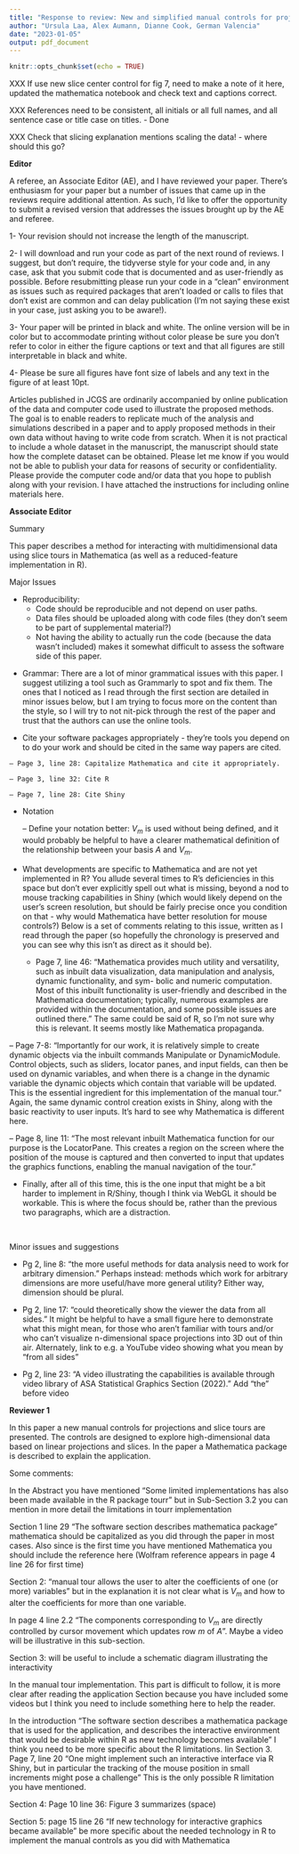 ```yaml
---
title: "Response to review: New and simplified manual controls for projection and slice tours, with application to exploring classification boundaries in high dimensions"
author: "Ursula Laa, Alex Aumann, Dianne Cook, German Valencia"
date: "2023-01-05"
output: pdf_document
---
```


```r
knitr::opts_chunk$set(echo = TRUE)
```

 XXX If use new slice center control for fig 7, need to make a note of it here, updated the mathematica notebook and check text and captions correct.

 XXX References need to be consistent, all initials or all full names, and all sentence case or title case on titles. - Done
 
 XXX Check that slicing explanation mentions scaling the data! - where should this go?
 
**Editor**

A referee, an Associate Editor (AE), and I have reviewed your paper. There's enthusiasm for your paper but a number of issues that came up in the reviews require additional attention.  As such, I'd like to offer the opportunity to submit a revised version that addresses the issues brought up by the AE and referee.

\textcolor{blue}{Thank you for the careful review of our paper. We have done our best to make changes to address each comment, as detailed in blue below.} 


1- Your revision should not increase the length of the manuscript.

\textcolor{blue}{Noted}

2- I will download and run your code as part of the next round of reviews.  I suggest, but don't require, the tidyverse style for your code and, in any case, ask that you submit code that is documented and as user-friendly as possible.  Before resubmitting please run your code in a "clean" environment as issues such as required packages that aren't loaded or calls to files that don't exist are common and can delay publication (I'm not saying these exist in your case, just asking you to be aware!).

\textcolor{blue}{Done - TODO check this}

3- Your paper will be printed in black and white.  The online version will be in color but to accommodate printing without color please be sure you don't refer to color in either the figure captions or text and that all figures are still interpretable in black and white.

\textcolor{blue}{Colour in figures has been changed to work in black and white as well as colour. Captions have been adjusted accordingly.}

4- Please be sure all figures have font size of labels and any text in the figure of at least 10pt.

\textcolor{blue}{Done}

Articles published in JCGS are ordinarily accompanied by online publication of the data and computer code used to illustrate the proposed methods. The goal is to enable readers to replicate much of the analysis and simulations described in a paper and to apply proposed methods in their own data without having to write code from scratch.  When it is not practical to include a whole dataset in the manuscript, the manuscript should state how the complete dataset can be obtained. Please let me know if you would not be able to publish your data for reasons of security or confidentiality. Please provide the computer code and/or data that you hope to publish along with your revision. I have attached the instructions for including online materials here.

\textcolor{blue}{Done}

**Associate Editor**

Summary

This paper describes a method for interacting with multidimensional data using slice tours in Mathematica (as well as a reduced-feature implementation in R).

Major Issues

- Reproducibility:
    - Code should be reproducible and not depend on user paths.
    - Data files should be uploaded along with code files (they don't seem to be part of supplemental material?)
    - Not having the ability to actually run the code (because the data wasn't included) makes it somewhat difficult to assess the software side of this paper.
    
\textcolor{blue}{Done. Previously we provided the public github repo URL so that all files to reproduce could be downloaded. Here we have included all the files in the supplementary zip. XXX TODO Please check the list of Supplementary material in the paper.}
\textcolor{red}{I think it is complete, but maybe can be structured better, to discuss}
   
- Grammar: There are a lot of minor grammatical issues with this paper. I suggest utilizing a tool such as Grammarly to spot and fix them. The ones that I noticed as I read through the first section are detailed in minor issues below, but I am trying to focus more on the content than the style, so I will try to not nit-pick through the rest of the paper and trust that the authors can use the online tools.

\textcolor{blue}{Done. Apologies for the grammatical errors.}

- Cite your software packages appropriately - they're tools you depend on to do your work and should be cited in the same way papers are cited.

\textcolor{blue}{Done. They were all cited, but not, by our error, at the first mention.}

    – Page 3, line 28: Capitalize Mathematica and cite it appropriately. 
    
\textcolor{blue}{Done.}
    
    – Page 3, line 32: Cite R 

\textcolor{blue}{Done.}
    
    – Page 7, line 28: Cite Shiny
    
\textcolor{blue}{Done.}

- Notation

    – Define your notation better: $V_m$ is used without being defined, and it would probably be helpful to have a clearer mathematical definition of the relationship between your basis $A$ and $V_m$.

\textcolor{blue}{Done.}  

- What developments are specific to Mathematica and are not yet implemented in R? You allude several times to R's deficiencies in this space but don't ever explicitly spell out what is missing, beyond a nod to mouse tracking capabilities in Shiny (which would likely depend on the user's screen resolution, but should be fairly precise once you condition on that - why would Mathematica have better resolution for mouse controls?)
Below is a set of comments relating to this issue, written as I read through the paper (so hopefully the chronology is preserved and you can see why this isn’t as direct as it
should be).

  - Page 7, line 46: "Mathematica provides much utility and versatility, such as inbuilt data visualization, data manipulation and analysis, dynamic functionality, and sym- bolic and numeric computation. Most of this inbuilt functionality is user-friendly and described in the Mathematica documentation; typically, numerous examples are provided within the documentation, and some possible issues are outlined there." The same could be said of R, so I'm not sure why this is relevant. It seems mostly like Mathematica propaganda.
    
\textcolor{blue}{Modified accordingly.}

  – Page 7-8: "Importantly for our work, it is relatively simple to create dynamic objects via the inbuilt commands Manipulate or DynamicModule. Control objects, such as sliders, locator panes, and input fields, can then be used on dynamic variables, and when there is a change in the dynamic variable the dynamic objects which contain that variable will be updated. This is the essential ingredient for this implementation of the manual tour." Again, the same dynamic control creation exists in Shiny, along with the basic reactivity to user inputs. It's hard to see why Mathematica is different here.

\textcolor{blue}{This is better explained.}

  – Page 8, line 11: "The most relevant inbuilt Mathematica function for our purpose is the LocatorPane. This creates a region on the screen where the position of the mouse is captured and then converted to input that updates the graphics functions, enabling the manual navigation of the tour."
    
  - Finally, after all of this time, this is the one input that might be a bit harder to implement in R/Shiny, though I think via WebGL it should be workable. This is where the focus should be, rather than the previous two paragraphs, which are a distraction.

\textcolor{blue}{The first two paragraphs have been removed and the third restructured to explain why this is difficult in R/Shiny/rgl.}  
\textcolor{red}{Maybe have a single reply to all these points? It seems the blue text color in the paper is not there for all changes (paragraph on shiny is fully new?).}


Minor issues and suggestions

- Pg 2, line 8: "the more useful methods for data analysis need to work for arbitrary dimension."
Perhaps instead: methods which work for arbitrary dimensions are more useful/have more general utility? Either way, dimension should be plural.

\textcolor{blue}{Done.}

- Pg 2, line 17: "could theoretically show the viewer the data from all sides."
It might be helpful to have a small figure here to demonstrate what this might mean, for those who aren't familiar with tours and/or who can't visualize n-dimensional space projections into 3D out of thin air. Alternately, link to e.g. a YouTube video showing what you mean by "from all sides"

\textcolor{blue}{Links added.}

- Pg 2, line 23: "A video illustrating the capabilities is available through video library of ASA Statistical Graphics Section (2022)."
Add "the" before video

\textcolor{blue}{Done.}

**Reviewer 1**

In this paper a new manual controls for projections and slice tours are presented. The controls are designed to explore high-dimensional data based on linear projections and slices.  In the paper a Mathematica package is described to explain the application.

Some comments:

In the Abstract you have mentioned "Some limited implementations has also been made available in the R package tourr" but in Sub-Section 3.2 you can mention in more detail the limitations in tourr implementation

\textcolor{blue}{More explanation has been added, and more details in the tourr implementation section.}

Section 1 line 29 "The software section describes mathematica package"  mathematica should be capitalized as you did  through the paper in most cases.  Also since is the first time you have mentioned Mathematica you should include the reference here (Wolfram reference appears in page 4 line 26 for first time) 

\textcolor{blue}{Done.}

Section 2: "manual tour allows the user to alter the coefficients of one (or more) variables" but in the explanation it is not clear what is  $V_m$  and how to alter the coefficients for more than one variable.

\textcolor{blue}{Definition of $V_m$ added and Figure 1 has been annotated to make the algorithm easier to understand. Controlling more than one variable is possible with the R implementation and this has been noted in the text.}

In page 4 line 2.2 "The components corresponding to $V_m$ are directly controlled by cursor movement which updates row $m$ of $A$". Maybe a video will be illustrative in this sub-section.

\textcolor{blue}{Interpreting this to be Section 2.2, not line 2.2. Annotation has been added to existing figure.}

Section 3: will be useful to include a schematic diagram illustrating the interactivity 

\textcolor{blue}{We're not sure what this refers to. The additional details and explanations of the algorithm are provided in the appendix. Additional refinement, and figure annotations, were made in the previous sections.}

In the manual tour implementation.
This part is difficult to follow, it is more clear after reading the application Section because you have included some videos but I think you need to include something here to help the reader.

\textcolor{blue}{Additional explanation, clearer notation, and annotation of the plot has been done to help here.}

In the introduction "The software section describes a mathematica package that is used for the application, and describes the interactive environment that would be desirable within R as new technology becomes available"
I think you need to be more specific about the R limitations.
Iin Section 3. Page 7, line 20 "One might implement such an interactive interface via R Shiny, but in particular the tracking of the mouse position in small increments might pose a challenge" This  is the only possible R limitation you have mentioned.

\textcolor{blue}{Additional text has been added to explain why this is difficult in R/Shiny/rgl.}  

Section 4: Page 10 line 36: Figure 3 summarizes (space)

\textcolor{blue}{Thanks.}

Section 5: page 15 line 26 "If new technology for interactive graphics became available"  be more specific about the needed technology in R to implement the manual controls as you did with Mathematica

\textcolor{blue}{Done.}
